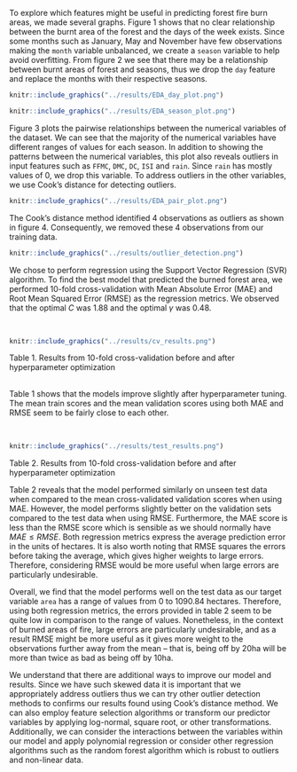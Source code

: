 
To explore which features might be useful in predicting forest fire burn areas, we made several graphs. Figure 1 shows that no clear relationship between the burnt area of the forest and the days of the week exists. Since some months such as January, May and November have few observations making the  `month` variable unbalanced, we create a `season` variable to help avoid overfitting. From figure 2 we see that there may be a relationship between burnt areas of forest and seasons, thus we drop the `day` feature and replace the months with their respective seasons. 


```r
knitr::include_graphics("../results/EDA_day_plot.png")
```

```r
knitr::include_graphics("../results/EDA_season_plot.png")
```

Figure 3 plots the pairwise relationships between the numerical variables of the dataset. We can see that the majority of the numerical variables have different ranges of values for each season. In addition to showing the patterns between the numerical variables, this plot also reveals outliers in input features such as `FFMC`, `DMC`, `DC`, `ISI` and `rain`. Since `rain` has mostly values of 0, we drop this variable. To address outliers in the other variables, we use Cook's distance for detecting outliers. 


```r
knitr::include_graphics("../results/EDA_pair_plot.png")
```


The Cook's distance method identified 4 observations as outliers as shown in figure 4. Consequently, we removed these 4 observations from our training data. 

```r
knitr::include_graphics("../results/outlier_detection.png")
```

We chose to perform regression using the Support Vector Regression (SVR) algorithm. To find the best model that predicted the burned forest area, we performed 10-fold cross-validation with Mean Absolute Error (MAE) and Root Mean Squared Error (RMSE) as the regression metrics. We observed that the optimal $C$ was $1.88$ and the optimal $\gamma$ was $0.48$.

<br>

```r
knitr::include_graphics("../results/cv_results.png")
```


Table 1. Results from 10-fold cross-validation before and after hyperparameter optimization

<br>
Table 1 shows that the models improve slightly after hyperparameter tuning. The mean train scores and the mean validation scores using both MAE and RMSE seem to be fairly close to each other.

<br>

```r
knitr::include_graphics("../results/test_results.png")
```

Table 2. Results from 10-fold cross-validation before and after hyperparameter optimization

Table 2 reveals that the model performed similarly on unseen test data when compared to the mean cross-validated validation scores when using MAE. However, the model performs slightly better on the validation sets compared to the test data when using RMSE. Furthermore, the MAE score is less than the RMSE score which is sensible as we should normally have $MAE \leq RMSE$. Both regression metrics express the average prediction error in the units of hectares. It is also worth noting that RMSE squares the errors before taking the average, which gives higher weights to large errors. Therefore, considering RMSE would be more useful when large errors are particularly undesirable. 

Overall, we find that the model performs well on the test data as our target variable `area` has a range of values from $0$ to $1090.84$ hectares. Therefore, using both regression metrics, the errors provided in table 2 seem to be quite low in comparison to the range of values. Nonetheless, in the context of burned areas of fire, large errors are particularly undesirable, and as a result RMSE might be more useful as it gives more weight to the observations further away from the mean -- that is, being off by 20ha will be more than twice as bad as being off by 10ha.

We understand that there are additional ways to improve our model and results. Since we have such skewed data it is important that we appropriately address outliers thus  we can try other outlier detection methods to confirms our results found using Cook's distance method. We can also employ feature selection algorithms or transform our predictor variables by applying log-normal, square root, or other transformations. Additionally, we can consider the interactions between the variables within our model and apply polynomial regression or consider other regression algorithms such as the random forest algorithm which is robust to outliers and non-linear data.